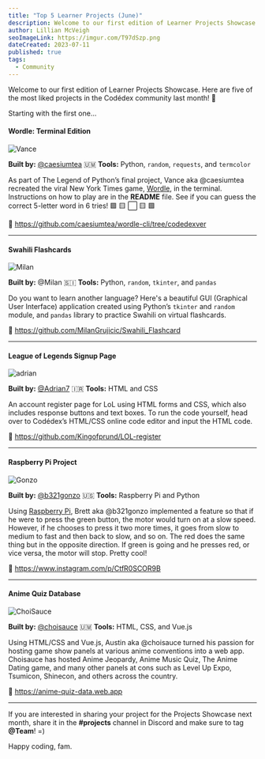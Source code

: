 ```yaml
---
title: "Top 5 Learner Projects (June)"
description: Welcome to our first edition of Learner Projects Showcase. Here are some of the most liked projects in the Codédex community last month!
author: Lillian McVeigh
seoImageLink: https://imgur.com/T97dSzp.png
dateCreated: 2023-07-11
published: true
tags:
  - Community
---
```


Welcome to our first edition of Learner Projects Showcase. Here are five of the most liked projects in the Codédex community last month! 🤗 

Starting with the first one...

#### Wordle: Terminal Edition

![Vance](https://imgur.com/kBYvirQ.png)

**Built by:** [@caesiumtea](https://www.codedex.io/@caesiumtea) 🇺🇲
**Tools:** Python, `random`, `requests`, and `termcolor`

As part of The Legend of Python’s final project, Vance aka @caesiumtea recreated the viral New York Times game, [Wordle](https://www.nytimes.com/games/wordle/index.html), in the terminal. Instructions on how to play are in the **README** file. See if you can guess the correct 5-letter word in 6 tries! 🟩 🟨 ⬜️ 🟨 🟩

🔗 https://github.com/caesiumtea/wordle-cli/tree/codedexver

---

#### Swahili Flashcards

![Milan](https://i.imgur.com/dFDOIbV.png)

**Built by:** @Milan 🇸🇮 
**Tools:** Python, `random`, `tkinter`, and `pandas`

Do you want to learn another language? Here's a beautiful GUI (Graphical User Interface) application created using Python’s `tkinter` and `random` module, and `pandas` library to practice Swahili on virtual flashcards. 

🔗 https://github.com/MilanGrujicic/Swahili_Flashcard

---

#### League of Legends Signup Page

![adrian](https://i.imgur.com/m7Dh8BT.png)

**Built by:** [@Adrian7](https://www.codedex.io/@Adrian7) 🇮🇷
**Tools:** HTML and CSS

An account register page for LoL using HTML forms and CSS, which also includes response buttons and text boxes. To run the code yourself, head over to Codédex’s HTML/CSS online code editor and input the HTML code.

🔗 https://github.com/Kingofprund/LOL-register

---

#### Raspberry Pi Project 

![Gonzo](https://i.imgur.com/Ozn9N23.png)

**Built by:** [@b321gonzo](https://www.codedex.io/@b321gonzo) 🇺🇸
**Tools:** Raspberry Pi and Python

Using [Raspberry Pi](website), Brett aka @b321gonzo implemented a feature so that if he were to press the green button, the motor would turn on at a slow speed. However, if he chooses to press it two more times, it goes from slow to medium to fast and then back to slow, and so on. The red does the same thing but in the opposite direction. If green is going and he presses red, or vice versa, the motor will stop. Pretty cool! 

🔗 https://www.instagram.com/p/CtfR0SCOR9B

---

#### Anime Quiz Database

![ChoiSauce](https://i.imgur.com/19ZYtR1.png)

**Built by:** [@choisauce](https://www.codedex.io/@choisauce) 🇺🇲
**Tools:** HTML, CSS, and Vue.js

Using HTML/CSS and Vue.js, Austin aka @choisauce turned his passion for hosting game show panels at various anime conventions into a web app. Choisauce has hosted Anime Jeopardy, Anime Music Quiz, The Anime Dating game, and many other panels at cons such as Level Up Expo, Tsumicon, Shinecon, and others across the country.

🔗 https://anime-quiz-data.web.app

--- 

If you are interested in sharing your project for the Projects Showcase next month, share it in the **#projects** channel in Discord and make sure to tag **@Team**! =) 

Happy coding, fam.

